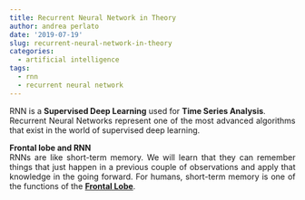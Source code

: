 ```yaml
---
title: Recurrent Neural Network in Theory
author: andrea perlato
date: '2019-07-19'
slug: recurrent-neural-network-in-theory
categories:
  - artificial intelligence
tags:
  - rnn
  - recurrent neural network
---
```


<style>
body {
text-align: justify}
</style>

RNN is a **Supervised Deep Learning** used for **Time Series Analysis**. </br>
Recurrent Neural Networks represent one of the most advanced algorithms that exist in the world of supervised deep learning. </br>

**Frontal lobe and RNN** </br>
RNNs are like short-term memory. We will learn that they can remember things that just happen in a previous couple of observations and apply that knowledge in the going forward. For humans, short-term memory is one of the functions of the [**Frontal Lobe**](https://en.wikipedia.org/wiki/Frontal_lobe). </br>
